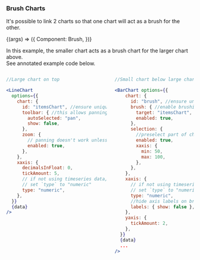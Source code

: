 

<Version />

<Meta
  title="Charts/Other/Brush Charts"
/>

### Brush Charts
It's possible to link 2 charts so that one chart will act as a brush for the other.


<Canvas>
  <Story
  name="Brush Charts"
  args={{}}
  >
  {(args) => ({
    Component: Brush,
  })}
  </Story>
</Canvas>

<div class="content">
  <p>
    In this example, the smaller chart acts as a brush chart for the larger chart above.
  <br />
  See annotated example code below.</p>
</div>

<div class="columns">
<div class="column">

```jsx
//Large chart on top

<LineChart 
  options={{
    chart: {
      id: "itemsChart", //ensure unique id
      toolbar: { //this allows panning large chart
        autoSelected: "pan",
        show: false,
      },
      zoom: { 
        // panning doesn't work unless "zoom" is enabled
        enabled: true,
      },
    },
    xaxis: {
      decimalsInFloat: 0,
      tickAmount: 5,
      // if not using timeseries data, 
      // set `type` to "numeric"
      type: "numeric",
    },
  }}
  {data}
/>
```

</div>
<div class="column">

```jsx
//Small chart below large chart

<BarChart options={{
    chart: {
      id: "brush", //ensure unique id
      brush: { //enable brushing on `traget`
        target: "itemsChart",
        enabled: true,
      },
      selection: { 
        //preselect part of chart on load
        enabled: true,
        xaxis: {
          min: 50,
          max: 100,
        },
      },
    },
    xaxis: {
      // if not using timeseries data, 
      // set `type` to "numeric"
      type: "numeric",
      //hide axis labels on brush chart
      labels: { show: false },
    },
    yaxis: {
      tickAmount: 2,
    },
  }}
  {data}
  ...
/>
```

</div>
</div>